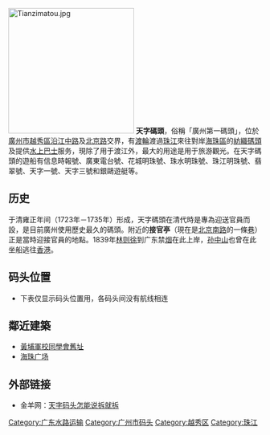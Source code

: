[[File:Tianzimatou.jpg|250px]]
'''天字碼頭'''，俗稱「廣州第一碼頭」，位於[[廣州市|廣州市]][[越秀區|越秀區]][[沿江中路|沿江中路]]及[[北京路_(越秀区)|北京路]]交界，有[[渡輪|渡輪]]渡過[[珠江|珠江]]來往對岸[[海珠區|海珠區]]的[[紡織碼頭|紡織碼頭]]及提供[[水上巴士|水上巴士]]服务，現除了用于渡江外，最大的用途是用于旅游觀光。在天字碼頭的遊船有信息時報號、廣東電台號、花城明珠號、珠水明珠號、珠江明珠號、翡翠號、天字一號、天字三號和銀鷗遊艇等。

== 历史 ==
于清雍正年间（1723年－1735年）形成，天字碼頭在清代時是專為迎送官員而設，是目前廣州使用歷史最久的碼頭。附近的'''接官亭'''（現在是[[北京路_(越秀区)|北京南路]]的一條[[巷|巷]]）正是當時迎接官員的地點。1839年[[林则徐|林则徐]]到广东禁[[鴉片|烟]]在此上岸，[[孙中山|孙中山]]也曾在此坐船逃往[[香港|香港]]。

==码头位置==
*下表仅显示码头位置用，各码头间没有航线相连

{{start rail box|[[沿江码头|沿江码头]]}}
{{s-inop|[[省总码头|省总码头]]|西行|西行方向}}
{{s-line|天字码头
}}
{{s-inop|[[大沙头码头|大沙头码头]]|东行|东行方向}}
{{end box}}

== 鄰近建築 ==
* [[黃埔軍校同學會舊址|黃埔軍校同學會舊址]]
* [[海珠广场|海珠广场]]

==外部链接==
*金羊网：[https://web.archive.org/web/20080407234855/http://www.ycwb.com/special/node_5189.htm 天字码头怎能说拆就拆]
{{GZ-stub}}
{{coord|23|7|2.75|N|113|15|57.25|E|display=title|region:CH_type}}

[[Category:广东水路运输|Category:广东水路运输]]
[[Category:广州市码头|Category:广州市码头]]
[[Category:越秀区|Category:越秀区]]
[[Category:珠江|Category:珠江]]